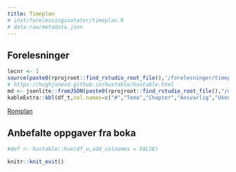 ```yaml
---
title: Timeplan
# inst/forelesningsnotater/timeplan.R
# data-raw/metadata.json
---
```


## Forelesninger

```r
lecnr <- 1
source(paste0(rprojroot::find_rstudio_root_file(),'/forelesninger/timeplan.R'))
# https://hughjonesd.github.io/huxtable/huxtable.html
md <- jsonlite::fromJSON(paste0(rprojroot::find_rstudio_root_file(),"/data-raw/metadata.json"))
kableExtra::kbl(df_t,col.names=c("#","Tema","Chapter","Ansvarlig","Ukenr","Dato")) #%>% kableExtra::kable_classic_2(full_width = F) %>% kableExtra::row_spec(lecnr, bold = T)j
```

[Romplan](https://tp.educloud.no/hiof/timeplan/timeplan.php?type=course&sem=24v&campus=&id[]=SFB10816%2C1)

## Anbefalte oppgaver fra boka
```r
#def <- huxtable::hux(df_o,add_colnames = FALSE) 
```

```r
knitr::knit_exit()
```

